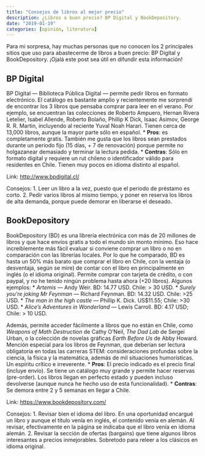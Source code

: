 ```yaml
---
title: "Consejos de libros al mejor precio"
description: ¿Libros a buen precio? BP Digital y BookDepository.
date: "2019-01-19"
categories: [opinión, literatura]
---
```


Para mi sorpresa, hay muchas personas que no conocen los 2 principales sitios que uso para abastecerme de libros a buen precio: BP Digital y BookDepository. ¡Ojalá este post sea útil en difundir esta información!

## BP Digital

BP Digital — Biblioteca Pública Digital — permite pedir libros en formato electrónico. El catálogo es bastante amplio y recientemente me sorprendí de encontrar los 3 libros que pensaba comprar para leer en el verano. Por ejemplo, se encuentran las colecciones de Roberto Ampuero, Hernan Rivera Letelier, Isabel Allende, Roberto Bolaño, Phillip K Dick, Isaac Asimov, George R. R. Martin, incluyendo al reciente Yuval Noah Harari. Tienen cerca de 13,000 libros, aunque la mayor parte sólo en español.
* **Pros**: es completamente gratis. También me gusta que los libros sean prestados durante un periodo fijo (15 días, + 7 de renovación) porque permite no holgazanear demasiado y terminar la lectura pedida.
* **Contras**: Sólo en formato digital y requiere un rut chileno o identificador válido para residentes en Chile. Tienen muy pocos en idioma distinto al español.

Link: [http://www.bpdigital.cl/](http://www.bpdigital.cl/)

Consejos:
1. Leer un libro a la vez, puesto que el periodo de préstamo es corto.
2. Pedir varios libros al mismo tiempo, y poner en reserva los libros de alta demanda, porque puede demorar en liberarse el deseado.


## BookDepository

BookDepository (BD) es una librería electrónica con más de 20 millones de libros y que hace envíos gratis a todo el mundo sin monto mínimo. Eso hace increíblemente más fácil evaluar si conviene comprar un libro o no en comparación con las librerías locales. Por lo que he comparado, BD es hasta un 50% más barato que comprar el libro en Chile, con la ventaja (o desventaja, según se mire) de contar con el libro en principalmente en inglés (o el idioma original). Permite comprar con tarjeta de crédito, o con paypal, y no he tenido ningún problema hasta ahora (+20 libros). Algunos ejemplos:
* *Artemis* — Andy Weir. BD: 14.77 USD. Chile: > 30 USD.
* *Surely you’re joking Mr Feynman* — Richard Feynman. BD: 14.32 USD. Chile: >25 USD.
* *The man in the high castle* — Phillip K. Dick. US$11.55; Chile: >30 USD.
* *Alice’s Adventures in Wonderland* — Lewis Carroll. BD: 4.17 USD; Chile: > 10 USD.

Además, permite acceder fácilmente a libros que no están en Chile, como *Weapons of Math Destruction* de Cathy O’Neil, *The Dad Lab* de Sergei Urban, o la colección de novelas gráficas *Earth Before Us* de Abby Howard. Mención especial para los libros de Feynman, que deberían ser lectura obligatoria en todas las carreras STEM: consideraciones profundas sobre la ciencia, la física y la matemática, además de mil situaciones humorísticas. Un espíritu crítico e irreverente.
* **Pros**: El precio indicado es el precio final (incluye envío). Se tiene un catálogo muy grande y permite hacer reservas (pre-order). Los libros llegan en perfecto estado y pueden incluso devolverse (aunque nunca he hecho uso de esta funcionalidad).
* **Contras**: Se demora entre 2 y 5 semanas en llegar a Chile.

Link: [https://www.bookdepository.com/](https://www.bookdepository.com/)

Consejos: 
1. Revisar bien el idioma del libro. En una oportunidad encargué un libro y aunque el título venía en inglés, el contenido venía en alemán. Al revisar, efectivamente en la página se indicaba que el libro venía en idioma alemán. 
2. Revisar la sección de ofertas (bargains) que tiene algunos libros interesantes a precios inmejorables. Sobretodo para releer a los clásicos en idioma original.